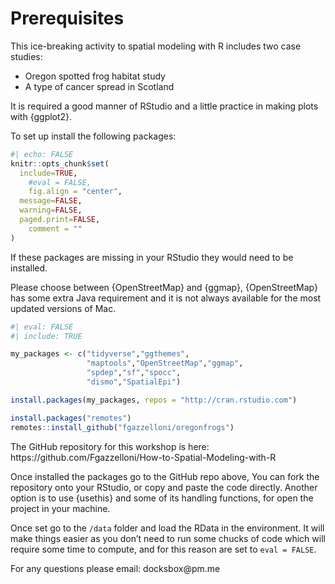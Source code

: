 # Prerequisites {.unnumbered}

This ice-breaking activity to spatial modeling with R includes two case studies:

-   Oregon spotted frog habitat study
-   A type of cancer spread in Scotland

It is required a good manner of RStudio and a little practice in making plots with {ggplot2}.

To set up install the following packages:

```r
#| echo: FALSE
knitr::opts_chunk$set(
  include=TRUE,
	#eval = FALSE,
	fig.align = "center",
  message=FALSE, 
  warning=FALSE, 
  paged.print=FALSE,
	comment = ""
)
```

If these packages are missing in your RStudio they would need to be installed.

Please choose between {OpenStreetMap} and {ggmap}, {OpenStreetMap} has some extra Java requirement and it is not always available for the most updated versions of Mac.

```r
#| eval: FALSE
#| include: TRUE

my_packages <- c("tidyverse","ggthemes",
                 "maptools","OpenStreetMap","ggmap",
                 "spdep","sf","spocc",
                 "dismo","SpatialEpi")

install.packages(my_packages, repos = "http://cran.rstudio.com")

install.packages("remotes")
remotes::install_github("fgazzelloni/oregonfrogs")
```

The GitHub repository for this workshop is here: https://github.com/Fgazzelloni/How-to-Spatial-Modeling-with-R

Once installed the packages go to the GitHub repo above, You can fork the repository onto your RStudio, or copy and paste the code directly. Another option is to use {usethis} and some of its handling functions, for open the project in your machine.

Once set go to the `/data` folder and load the RData in the environment. It will make things easier as you don't need to run some chucks of code which will require some time to compute, and for this reason are set to `eval = FALSE`.

For any questions please email: docksbox\@pm.me

